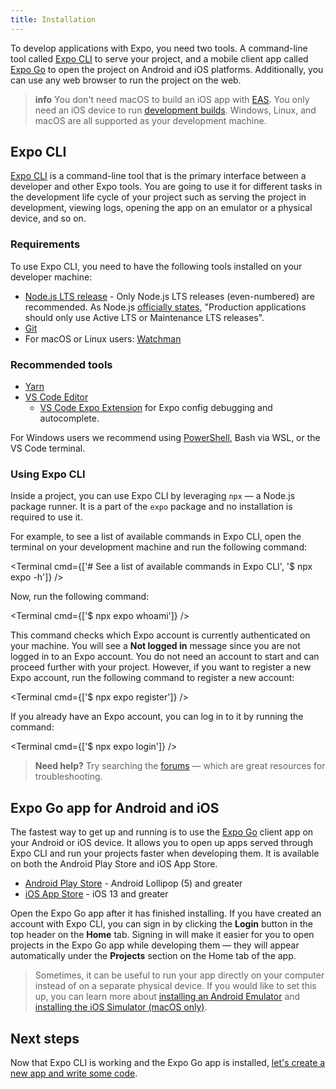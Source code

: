 ```yaml
---
title: Installation
---
```



To develop applications with Expo, you need two tools. A command-line tool called [Expo CLI](#expo-cli) to serve your project, and a mobile client app called [Expo Go](#expo-go-app-for-android-and-ios) to open the project on Android and iOS platforms. Additionally, you can use any web browser to run the project on the web.

> **info** You don't need macOS to build an iOS app with [EAS](/eas). You only need an iOS device to run [development builds](/development/introduction). Windows, Linux, and macOS are all supported as your development machine.

## Expo CLI

[Expo CLI](/workflow/expo-cli) is a command-line tool that is the primary interface between a developer and other Expo tools. You are going to use it for different tasks in the development life cycle of your project such as serving the project in development, viewing logs, opening the app on an emulator or a physical device, and so on.

### Requirements

To use Expo CLI, you need to have the following tools installed on your developer machine:

- [Node.js LTS release](https://nodejs.org/en/) - Only Node.js LTS releases (even-numbered) are recommended.
  As Node.js [officially states](https://nodejs.org/en/about/releases/), "Production applications should only use Active LTS or Maintenance LTS releases".
- [Git](https://git-scm.com)
- For macOS or Linux users: [Watchman](https://facebook.github.io/watchman/docs/install#buildinstall)

### Recommended tools

- [Yarn](https://classic.yarnpkg.com/en/docs/install)
- [VS Code Editor](https://code.visualstudio.com/download)
  - [VS Code Expo Extension](https://marketplace.visualstudio.com/items?itemName=byCedric.vscode-expo) for Expo config debugging and autocomplete.

For Windows users we recommend using [PowerShell](https://docs.microsoft.com/en-us/powershell/scripting/install/installing-powershell-core-on-windows), Bash via WSL, or the VS Code terminal.

### Using Expo CLI

Inside a project, you can use Expo CLI by leveraging `npx` &mdash; a Node.js package runner. It is a part of the `expo` package and no installation is required to use it.

For example, to see a list of available commands in Expo CLI, open the terminal on your development machine and run the following command:

<Terminal cmd={['# See a list of available commands in Expo CLI', '$ npx expo -h']} />

Now, run the following command:

<Terminal cmd={['$ npx expo whoami']} />

This command checks which Expo account is currently authenticated on your machine. You will see a **Not logged in** message since you are not logged in to an Expo account.
You do not need an account to start and can proceed further with your project. However, if you want to register a new Expo account, run the following command to register a new account:

<Terminal cmd={['$ npx expo register']} />

If you already have an Expo account, you can log in to it by running the command:

<Terminal cmd={['$ npx expo login']} />

> **Need help?** Try searching the [forums](https://forums.expo.dev) &mdash; which are great resources for troubleshooting.

## Expo Go app for Android and iOS

The fastest way to get up and running is to use the [Expo Go](https://expo.dev/client) client app on your Android or iOS device. It allows you to open up apps served through Expo CLI and run your projects faster when developing them. It is available on both the Android Play Store and iOS App Store.

- [Android Play Store](https://play.google.com/store/apps/details?id=host.exp.exponent) - Android Lollipop (5) and greater
- [iOS App Store](https://apps.apple.com/app/expo-go/id982107779) - iOS 13 and greater

Open the Expo Go app after it has finished installing. If you have created an account with Expo CLI, you can sign in by clicking the **Login** button in the top header on the **Home** tab. Signing in will make it easier for you to open projects in the Expo Go app while developing them &mdash; they will appear automatically under the **Projects** section on the Home tab of the app.

> Sometimes, it can be useful to run your app directly on your computer instead of on a separate physical device.
> If you would like to set this up, you can learn more about [installing an Android Emulator](/workflow/android-studio-emulator) and [installing the iOS Simulator (macOS only)](/workflow/ios-simulator).

## Next steps

Now that Expo CLI is working and the Expo Go app is installed, [let's create a new app and write some code](/get-started/create-a-new-app).
